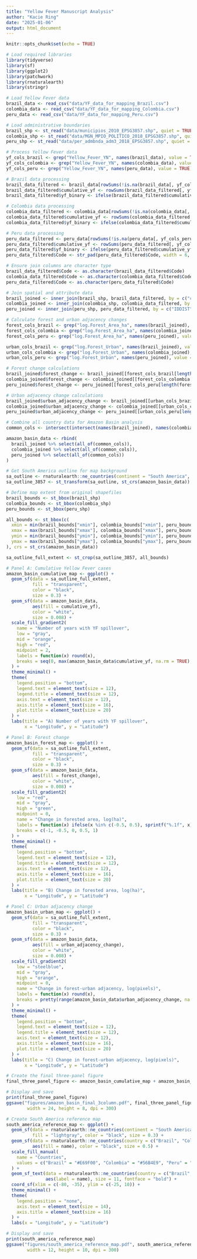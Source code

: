 ```yaml
---
title: "Yellow Fever Manuscript Analysis"
author: "Kacie Ring"
date: "2025-01-06"
output: html_document
---
```


```r
knitr::opts_chunk$set(echo = TRUE)

# Load required libraries
library(tidyverse)
library(sf)
library(ggplot2)
library(patchwork)
library(rnaturalearth)
library(stringr)
```

```r
# Load Yellow Fever data
brazil_data <- read_csv("data/YF_data_for_mapping_Brazil.csv")
colombia_data <- read_csv("data/YF_data_for_mapping_Colombia.csv")
peru_data <- read_csv("data/YF_data_for_mapping_Peru.csv")

# Load administrative boundaries
brazil_shp <- st_read("data/municipios_2010_EPSG3857.shp", quiet = TRUE)
colombia_shp <- st_read("data/MGN_MPIO_POLITICO_2018_EPSG3857.shp", quiet = TRUE)
peru_shp <- st_read("data/per_admbnda_adm3_2018_EPSG3857.shp", quiet = TRUE)
```

```r
# Process Yellow Fever data
yf_cols_brazil <- grep("Yellow_Fever_YN", names(brazil_data), value = TRUE)
yf_cols_colombia <- grep("Yellow_Fever_YN", names(colombia_data), value = TRUE)
yf_cols_peru <- grep("Yellow_Fever_YN", names(peru_data), value = TRUE)

# Brazil data processing
brazil_data_filtered <- brazil_data[rowSums(!is.na(brazil_data[, yf_cols_brazil])) > 0, ]
brazil_data_filtered$cumulative_yf <- rowSums(brazil_data_filtered[, yf_cols_brazil], na.rm = TRUE)
brazil_data_filtered$yf_binary <- ifelse(brazil_data_filtered$cumulative_yf > 0, 1, 0)

# Colombia data processing
colombia_data_filtered <- colombia_data[rowSums(!is.na(colombia_data[, yf_cols_colombia])) > 0, ]
colombia_data_filtered$cumulative_yf <- rowSums(colombia_data_filtered[, yf_cols_colombia], na.rm = TRUE)
colombia_data_filtered$yf_binary <- ifelse(colombia_data_filtered$cumulative_yf > 0, 1, 0)

# Peru data processing
peru_data_filtered <- peru_data[rowSums(!is.na(peru_data[, yf_cols_peru])) > 0, ]
peru_data_filtered$cumulative_yf <- rowSums(peru_data_filtered[, yf_cols_peru], na.rm = TRUE)
peru_data_filtered$yf_binary <- ifelse(peru_data_filtered$cumulative_yf > 0, 1, 0)
peru_data_filtered$Code <- str_pad(peru_data_filtered$Code, width = 6, side = "left", pad = "0")

# Ensure join columns are character type
brazil_data_filtered$Code <- as.character(brazil_data_filtered$Code)
colombia_data_filtered$Code <- as.character(colombia_data_filtered$Code)
peru_data_filtered$Code <- as.character(peru_data_filtered$Code)

# Join spatial and attribute data
brazil_joined <- inner_join(brazil_shp, brazil_data_filtered, by = c("codigo_ibg" = "Code"))
colombia_joined <- inner_join(colombia_shp, colombia_data_filtered, by = c("MPIO_CCNCT" = "Code"))
peru_joined <- inner_join(peru_shp, peru_data_filtered, by = c("IDDIST" = "Code"))
```

```r
# Calculate forest and urban adjacency changes
forest_cols_brazil <- grep("log.Forest_Area_ha", names(brazil_joined), value = TRUE)
forest_cols_colombia <- grep("log.Forest_Area_ha", names(colombia_joined), value = TRUE)
forest_cols_peru <- grep("log.Forest_Area_ha", names(peru_joined), value = TRUE)

urban_cols_brazil <- grep("log.Forest_Urban", names(brazil_joined), value = TRUE)
urban_cols_colombia <- grep("log.Forest_Urban", names(colombia_joined), value = TRUE)
urban_cols_peru <- grep("log.Forest_Urban", names(peru_joined), value = TRUE)

# Forest change calculations
brazil_joined$forest_change <- brazil_joined[[forest_cols_brazil[length(forest_cols_brazil)]]] - brazil_joined[[forest_cols_brazil[1]]]
colombia_joined$forest_change <- colombia_joined[[forest_cols_colombia[length(forest_cols_colombia)]]] - colombia_joined[[forest_cols_colombia[1]]]
peru_joined$forest_change <- peru_joined[[forest_cols_peru[length(forest_cols_peru)]]] - peru_joined[[forest_cols_peru[1]]]

# Urban adjacency change calculations
brazil_joined$urban_adjacency_change <- brazil_joined[[urban_cols_brazil[length(urban_cols_brazil)]]] - brazil_joined[[urban_cols_brazil[1]]]
colombia_joined$urban_adjacency_change <- colombia_joined[[urban_cols_colombia[length(urban_cols_colombia)]]] - colombia_joined[[urban_cols_colombia[1]]]
peru_joined$urban_adjacency_change <- peru_joined[[urban_cols_peru[length(urban_cols_peru)]]] - peru_joined[[urban_cols_peru[1]]]
```

```r
# Combine all country data for Amazon Basin analysis
common_cols <- intersect(intersect(names(brazil_joined), names(colombia_joined)), names(peru_joined))

amazon_basin_data <- rbind(
  brazil_joined %>% select(all_of(common_cols)),
  colombia_joined %>% select(all_of(common_cols)),
  peru_joined %>% select(all_of(common_cols))
)

# Get South America outline for map background
sa_outline <- rnaturalearth::ne_countries(continent = "South America", returnclass = "sf")
sa_outline_3857 <- st_transform(sa_outline, st_crs(amazon_basin_data))

# Define map extent from original shapefiles
brazil_bounds <- st_bbox(brazil_shp)
colombia_bounds <- st_bbox(colombia_shp)
peru_bounds <- st_bbox(peru_shp)

all_bounds <- st_bbox(c(
  xmin = min(brazil_bounds["xmin"], colombia_bounds["xmin"], peru_bounds["xmin"]),
  xmax = max(brazil_bounds["xmax"], colombia_bounds["xmax"], peru_bounds["xmax"]),
  ymin = min(brazil_bounds["ymin"], colombia_bounds["ymin"], peru_bounds["ymin"]),
  ymax = max(brazil_bounds["ymax"], colombia_bounds["ymax"], peru_bounds["ymax"])
), crs = st_crs(amazon_basin_data))

sa_outline_full_extent <- st_crop(sa_outline_3857, all_bounds)
```

```r
# Panel A: Cumulative Yellow Fever cases
amazon_basin_cumulative_map <- ggplot() +
  geom_sf(data = sa_outline_full_extent, 
          fill = "transparent", 
          color = "black", 
          size = 0.3) +
  geom_sf(data = amazon_basin_data, 
          aes(fill = cumulative_yf), 
          color = "white", 
          size = 0.008) +
  scale_fill_gradient2(
    name = "Number of years with YF spillover",
    low = "gray", 
    mid = "orange", 
    high = "red",
    midpoint = 2,
    labels = function(x) round(x),
    breaks = seq(0, max(amazon_basin_data$cumulative_yf, na.rm = TRUE), by = 1)
  ) +
  theme_minimal() +
  theme(
    legend.position = "bottom",
    legend.text = element_text(size = 12),
    legend.title = element_text(size = 12),
    axis.text = element_text(size = 12),
    axis.title = element_text(size = 16),
    plot.title = element_text(size = 20)
  ) +
  labs(title = "A) Number of years with YF spillover",
       x = "Longitude", y = "Latitude")

# Panel B: Forest change
amazon_basin_forest_map <- ggplot() +
  geom_sf(data = sa_outline_full_extent, 
          fill = "transparent", 
          color = "black", 
          size = 0.3) +
  geom_sf(data = amazon_basin_data, 
          aes(fill = forest_change), 
          color = "white", 
          size = 0.008) +
  scale_fill_gradient2(
    low = "red", 
    mid = "gray", 
    high = "green", 
    midpoint = 0,
    name = "Change in forested area, log(ha)",
    labels = function(x) ifelse(x %in% c(-0.5, 0.5), sprintf("%.1f", x), as.character(round(x))),
    breaks = c(-1, -0.5, 0, 0.5, 1)
  ) +
  theme_minimal() +
  theme(
    legend.position = "bottom",
    legend.text = element_text(size = 12),
    legend.title = element_text(size = 12),
    axis.text = element_text(size = 12),
    axis.title = element_text(size = 16),
    plot.title = element_text(size = 20)
  ) +
  labs(title = "B) Change in forested area, log(ha)",
       x = "Longitude", y = "Latitude")

# Panel C: Urban adjacency change
amazon_basin_urban_map <- ggplot() +
  geom_sf(data = sa_outline_full_extent, 
          fill = "transparent", 
          color = "black", 
          size = 0.3) +
  geom_sf(data = amazon_basin_data, 
          aes(fill = urban_adjacency_change), 
          color = "white", 
          size = 0.008) +
  scale_fill_gradient2(
    low = "steelblue", 
    mid = "gray", 
    high = "orange", 
    midpoint = 0,
    name = "Change in forest-urban adjacency, log(pixels)",
    labels = function(x) round(x),
    breaks = pretty(range(amazon_basin_data$urban_adjacency_change, na.rm = TRUE), n = 5)
  ) +
  theme_minimal() +
  theme(
    legend.position = "bottom",
    legend.text = element_text(size = 12),
    legend.title = element_text(size = 12),
    axis.text = element_text(size = 12),
    axis.title = element_text(size = 16),
    plot.title = element_text(size = 20)
  ) +
  labs(title = "C) Change in forest-urban adjacency, log(pixels)",
       x = "Longitude", y = "Latitude")
```

```r
# Create the final three-panel figure
final_three_panel_figure <- amazon_basin_cumulative_map + amazon_basin_forest_map + amazon_basin_urban_map

# Display and save
print(final_three_panel_figure)
ggsave("figures/amazon_basin_final_3column.pdf", final_three_panel_figure, 
        width = 24, height = 8, dpi = 300)
```

```r
# Create South America reference map
south_america_reference_map <- ggplot() +
  geom_sf(data = rnaturalearth::ne_countries(continent = "South America", returnclass = "sf"), 
          fill = "lightgray", color = "black", size = 0.3) +
  geom_sf(data = rnaturalearth::ne_countries(country = c("Brazil", "Colombia", "Peru"), returnclass = "sf"), 
          aes(fill = name), color = "black", size = 0.5) +
  scale_fill_manual(
    name = "Countries",
    values = c("Brazil" = "#E69F00", "Colombia" = "#56B4E9", "Peru" = "#009E73")
  ) +
  geom_sf_text(data = rnaturalearth::ne_countries(country = c("Brazil", "Colombia", "Peru"), returnclass = "sf"), 
               aes(label = name), size = 11, fontface = "bold") +
  coord_sf(xlim = c(-80, -35), ylim = c(-25, 10)) +
  theme_minimal() +
  theme(
    legend.position = "none",
    axis.text = element_text(size = 14),
    axis.title = element_text(size = 16)
  ) +
  labs(x = "Longitude", y = "Latitude")

# Display and save
print(south_america_reference_map)
ggsave("figures/south_america_reference_map.pdf", south_america_reference_map, 
        width = 12, height = 10, dpi = 300)
```